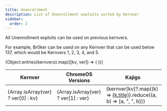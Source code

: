 ```yaml
---
title: Unenrollment
description: List of Unenrollment exploits sorted by Kernver
sidebar:
  order: 2
---
```



<PageHeader title={frontmatter.title} description={frontmatter.description} author={frontmatter.author} link={frontmatter.link} kernver={frontmatter.kernver} nolower={frontmatter.nolower}/>

All Unenrollment exploits can be used on previous kernvers.

For example, Br0ker can be used on any Kernver that can be used below 137, which would be Kernvers 1, 2, 3, 4, and 5.


<table>
    <thead>
    <tr>
      <th>Kernver</th>
      <th>ChromeOS Versions</th>
      <th>Kajigs</th>
    </tr>
  </thead>
    <tbody>
      {Object.entries(kernvers).map(([kv, ver]) => (
        <tr key={kv}>
          <td>{Array.isArray(ver) ? ver[0] : kv}</td>
          <td>{Array.isArray(ver) ? ver[1] : ver}</td>
          <td>{kernver[kv]?.map((k) => <a href={k.slug}>{k.title}</a>).reduce((a, b) => [a, ", ", b])}</td>
        </tr>
      ))}
    </tbody>
</table>
